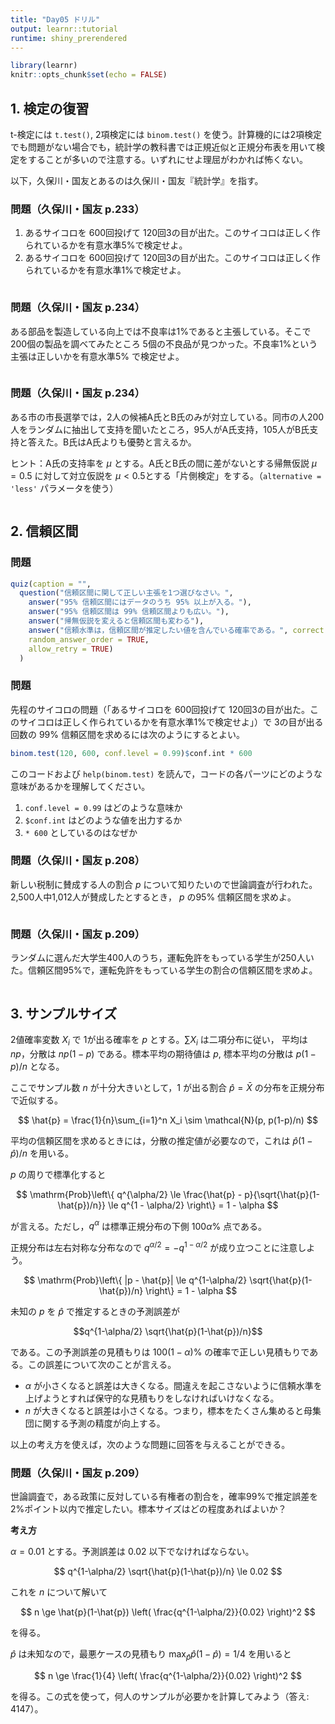 ```yaml
---
title: "Day05 ドリル"
output: learnr::tutorial
runtime: shiny_prerendered
---
```


```r
library(learnr)
knitr::opts_chunk$set(echo = FALSE)
```

## 1. 検定の復習 {#review}

t-検定には `t.test()`, 2項検定には `binom.test()` を使う。計算機的には2項検定でも問題がない場合でも，統計学の教科書では正規近似と正規分布表を用いて検定をすることが多いので注意する。いずれにせよ理屈がわかれば怖くない。

以下，久保川・国友とあるのは久保川・国友『統計学』を指す。


### 問題（久保川・国友 p.233）

1. あるサイコロを 600回投げて 120回3の目が出た。このサイコロは正しく作られているかを有意水準5%で検定せよ。
2. あるサイコロを 600回投げて 120回3の目が出た。このサイコロは正しく作られているかを有意水準1%で検定せよ。

```r

```

### 問題（久保川・国友 p.234）

ある部品を製造している向上では不良率は1%であると主張している。そこで200個の製品を調べてみたところ 5個の不良品が見つかった。不良率1%という主張は正しいかを有意水準5% で検定せよ。

```r

```

### 問題（久保川・国友 p.234）

ある市の市長選挙では，2人の候補A氏とB氏のみが対立している。同市の人200人をランダムに抽出して支持を聞いたところ，95人がA氏支持，105人がB氏支持と答えた。B氏はA氏よりも優勢と言えるか。

ヒント：A氏の支持率を $\mu$ とする。A氏とB氏の間に差がないとする帰無仮説 $\mu=0.5$ に対して対立仮説を $\mu < 0.5$とする「片側検定」をする。（`alternative = 'less'` パラメータを使う）

```r

```

## 2. 信頼区間 {#confidence}

### 問題

```r
quiz(caption = "",
  question("信頼区間に関して正しい主張を1つ選びなさい。",
    answer("95% 信頼区間にはデータのうち 95% 以上が入る。"),
    answer("95% 信頼区間は 99% 信頼区間よりも広い。"),
    answer("帰無仮説を変えると信頼区間も変わる"),
    answer("信頼水準は，信頼区間が推定したい値を含んでいる確率である。", correct = TRUE),
    random_answer_order = TRUE,
    allow_retry = TRUE)
  )
```


### 問題

先程のサイコロの問題（「あるサイコロを 600回投げて 120回3の目が出た。このサイコロは正しく作られているかを有意水準1%で検定せよ」）で 3の目が出る回数の 99% 信頼区間を求めるには次のようにするとよい。

```r
binom.test(120, 600, conf.level = 0.99)$conf.int * 600
```

このコードおよび `help(binom.test)` を読んで，コードの各パーツにどのような意味があるかを理解してください。

1. `conf.level = 0.99` はどのような意味か
1. `$conf.int` はどのような値を出力するか
1. `* 600` としているのはなぜか


### 問題（久保川・国友 p.208）

新しい税制に賛成する人の割合 $p$ について知りたいので世論調査が行われた。2,500人中1,012人が賛成したとするとき， $p$ の95% 信頼区間を求めよ。

```r

```



### 問題（久保川・国友 p.209）

ランダムに選んだ大学生400人のうち，運転免許をもっている学生が250人いた。信頼区間95%で，運転免許をもっている学生の割合の信頼区間を求めよ。

```r

```


## 3. サンプルサイズ {#sample-size}

2値確率変数 $X_i$ で 1が出る確率を $p$ とする。$\sum X_i$ は二項分布に従い，
平均は $np$，分散は $np(1-p)$ である。標本平均の期待値は $p$, 標本平均の分散は $p(1-p)/n$ となる。

ここでサンプル数 $n$ が十分大きいとして，1 が出る割合 $\hat{p} = \bar{X}$ の分布を正規分布で近似する。

$$
\hat{p} = \frac{1}{n}\sum_{i=1}^n X_i \sim \mathcal{N}(p, p(1-p)/n)
$$

平均の信頼区間を求めるときには，分散の推定値が必要なので，これは $\hat{p}(1-\hat{p})/n$ を用いる。

$p$ の周りで標準化すると

$$
\mathrm{Prob}\left\{
  q^{\alpha/2} \le \frac{\hat{p} - p}{\sqrt{\hat{p}(1-\hat{p})/n}} \le q^{1 - \alpha/2} 
\right\}
=
1 - \alpha
$$

が言える。ただし，$q^\alpha$ は標準正規分布の下側 $100\alpha$% 点である。


正規分布は左右対称な分布なので $q^{\alpha/2} = - q^{1-\alpha/2}$ が成り立つことに注意しよう。


$$
\mathrm{Prob}\left\{
  |p - \hat{p}| \le q^{1-\alpha/2} \sqrt{\hat{p}(1-\hat{p})/n} 
\right\}
=
1 - \alpha
$$

未知の $p$ を $\hat{p}$ で推定するときの予測誤差が 

$$q^{1-\alpha/2} \sqrt{\hat{p}(1-\hat{p})/n}$$

である。この予測誤差の見積もりは $100(1-\alpha)$% の確率で正しい見積もりである。この誤差について次のことが言える。

- $\alpha$ が小さくなると誤差は大きくなる。間違えを起こさないように信頼水準を上げようとすれば保守的な見積もりをしなければいけなくなる。
- $n$ が大きくなると誤差は小さくなる。つまり，標本をたくさん集めると母集団に関する予測の精度が向上する。


以上の考え方を使えば，次のような問題に回答を与えることができる。


### 問題（久保川・国友 p.209）

世論調査で，ある政策に反対している有権者の割合を，確率99%で推定誤差を2%ポイント以内で推定したい。標本サイズはどの程度あればよいか？

**考え方**

$\alpha = 0.01$ とする。予測誤差は 0.02 以下でなければならない。

$$
q^{1-\alpha/2} \sqrt{\hat{p}(1-\hat{p})/n} \le 0.02
$$

これを $n$ について解いて

$$
n \ge 
\hat{p}(1-\hat{p})
\left(
   \frac{q^{1-\alpha/2}}{0.02}
\right)^2
$$

を得る。

$\hat{p}$ は未知なので，最悪ケースの見積もり $\max_{\hat{p}} \hat{p}(1-\hat{p}) = 1/4$ を用いると

$$
n \ge 
\frac{1}{4}
\left(
   \frac{q^{1-\alpha/2}}{0.02}
\right)^2
$$

を得る。この式を使って，何人のサンプルが必要かを計算してみよう（答え: 4147）。

```r

```



